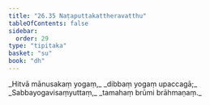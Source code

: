 ```yaml
---
title: "26.35 Naṭaputtakattheravatthu"
tableOfContents: false
sidebar:
  order: 29
type: "tipitaka"
basket: "su"
book: "dh"
---
```



<DynamicBreadcrumb />

<Division number="418" book="dh" bookNo="18" page="73">

<Paragraph number="446" type="verses" book="dh">
_Hitvā mānusakaṃ yogaṃ,_  
_dibbaṃ yogaṃ upaccagā;_  
_Sabbayogavisaṃyuttaṃ,_  
_tamahaṃ brūmi brāhmaṇaṃ._
</Paragraph>
</Division>